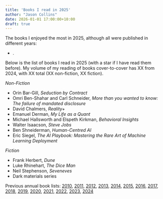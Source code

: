 ```yaml
---
title: 'Books I read in 2025'
author: "Jason Collins"
date: 2026-01-01 17:00:00+10:00
draft: true
---
```


The books I enjoyed the most in 2025, although all were published in different years:

- .

Below is the list of books I read in 2025 (with a star if I have read them before). My volume of my reading of books cover-to-cover has XX from 2024, with XX total (XX non-fiction, XX fiction).

*Non-Fiction*

- Orin Bar-Gill, *Seduction by Contract*
- Omri Ben-Shahar and Carl Schneider, *More than you wanted to know: The failure of mandated disclosure*
- David Chalmers, *Reality+*
- Emanuel Derman, *My Life as a Quant*
- Michael Hallsworth and Elspeth Kirkman, *Behavioral Insights*
- Walter Isaacson, *Steve Jobs*
- Ben Shneiderman, *Human-Centred AI*
- Eric Siegel, *The AI Playbook: Mastering the Rare Art of Machine Learning Deployment*

*Fiction*

- Frank Herbert, *Dune*
- Luke Rhinehart, *The Dice Man*
- Neil Stephenson, *Seveneves*
- Dark materials series


Previous annual book lists: [2010](/posts/top-10-books-in-2010.md), [2011](/posts/best-books-i-read-in-2011.md), [2012](/posts/the-best-books-i-read-in-2012.md), [2013](/posts/best-books-i-read-in-2013.md), [2014](/posts/best-books-i-read-in-2014.md), [2015](/posts/best-books-i-read-in-2015.md), [2016](/posts/best-books-i-read-in-2016.md), [2017](/posts/best-books-i-read-in-2017.md), [2018](/posts/books-i-read-in-2018.md), [2019](/posts/best-books-i-read-in-2019.md), [2020](/posts/best-books-i-read-in-2020.md), [2021](/posts/best-books-i-read-in-2021.md), [2022](/posts/best-books-i-read-in-2022.md), [2023](/posts/books-i-read-in-2023.qmd), [2024](/posts/books-i-read-in-2024.qmd)
